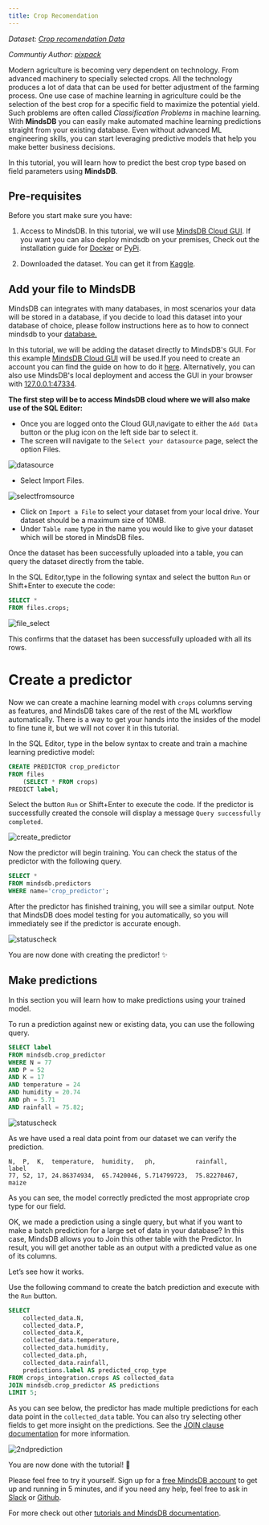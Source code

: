 ```yaml
---
title: Crop Recomendation
---
```


_Dataset: [Crop recomendation Data](https://www.kaggle.com/atharvaingle/crop-recommendation-dataset)_

_Communtiy Author: [pixpack](https://github.com/pixpack)_

Modern agriculture is becoming very dependent on technology. From advanced
machinery to specially selected crops. All the technology produces a lot of data
that can be used for better adjustment of the farming process. One use case of
machine learning in agriculture could be the selection of the best crop for a
specific field to maximize the potential yield. Such problems are often called
_Classification Problems_ in machine learning. With **MindsDB** you can easily
make automated machine learning predictions straight from your existing
database. Even without advanced ML engineering skills, you can start leveraging
predictive models that help you make better business decisions.

In this tutorial, you will learn how to predict the best crop type based on field parameters using **MindsDB**.

## Pre-requisites

Before you start make sure you have:

1. Access to MindsDB. In this tutorial, we will use
   [MindsDB Cloud GUI](https://cloud.mindsdb.com/). If you want you can also
   deploy mindsdb on your premises, Check out the installation guide for
   [Docker](/setup/self-hosted/docker/) or
   [PyPi](/setup/self-hosted/pip/windows/).

2. Downloaded the dataset. You can get it from
   [Kaggle](https://www.kaggle.com/atharvaingle/crop-recommendation-dataset).

## Add your file to MindsDB

MindsDB can integrates with many databases, in most scenarios your data will be
stored in a database, if you decide to load this dataset into your database of
choice, please follow instructions here as to how to connect mindsdb to your
[database.](/sql/create/databases/)

In this tutorial, we will be adding the dataset directly to MindsDB's GUI. For
this example [MindsDB Cloud GUI](https://cloud.mindsdb.com/) will be used.If you
need to create an account you can find the guide on how to do it
[here](/setup/cloud/). Alternatively, you can also use
MindsDB's local deployment and access the GUI in your browser with
[127.0.0.1:47334](https://127.0.0.1:47334).

**The first step will be to access MindsDB cloud where we will also make use of
the SQL Editor:**

- Once you are logged onto the Cloud GUI,navigate to either the `Add Data`
  button or the plug icon on the left side bar to select it.
- The screen will navigate to the `Select your datasource` page, select the
  option Files.

![datasource](/assets/tutorials/crops/database.png)

- Select Import Files.

![selectfromsource](/assets/tutorials/crops/select_datasource.png)

- Click on `Import a File` to select your dataset from your local drive. Your
  dataset should be a maximum size of 10MB.
- Under `Table name` type in the name you would like to give your dataset which
  will be stored in MindsDB files.

Once the dataset has been successfully uploaded into a table, you can query the
dataset directly from the table.

In the SQL Editor,type in the following syntax and select the button `Run` or
Shift+Enter to execute the code:

```sql
SELECT *
FROM files.crops;
```

![file_select](/assets/tutorials/crops/selectfromfiles.png)

This confirms that the dataset has been successfully uploaded with all its rows.

# Create a predictor

Now we can create a machine learning model with `crops` columns serving as
features, and MindsDB takes care of the rest of the ML workflow automatically.
There is a way to get your hands into the insides of the model to fine tune it,
but we will not cover it in this tutorial.

In the SQL Editor, type in the below syntax to create and train a machine
learning predictive model:

```sql
CREATE PREDICTOR crop_predictor
FROM files
    (SELECT * FROM crops)
PREDICT label;
```

Select the button `Run` or Shift+Enter to execute the code. If the predictor is
successfully created the console will display a message
`Query successfully completed`.

![create_predictor](/assets/tutorials/crops/createcropspredictor.png)

Now the predictor will begin training. You can check the status of the predictor
with the following query.

```sql
SELECT *
FROM mindsdb.predictors
WHERE name='crop_predictor';
```

After the predictor has finished training, you will see a similar output. Note
that MindsDB does model testing for you automatically, so you will immediately
see if the predictor is accurate enough.

![statuscheck](/assets/tutorials/crops/statuscheck.png)

You are now done with creating the predictor! ✨

## Make predictions

In this section you will learn how to make predictions using your trained model.

To run a prediction against new or existing data, you can use the following
query.

```sql
SELECT label
FROM mindsdb.crop_predictor
WHERE N = 77
AND P = 52
AND K = 17
AND temperature = 24
AND humidity = 20.74
AND ph = 5.71
AND rainfall = 75.82;
```

![statuscheck](/assets/tutorials/crops/cropprediction.png)

As we have used a real data point from our dataset we can verify the prediction.

```text
N,  P,  K,  temperature,  humidity,   ph,           rainfall,     label
77, 52, 17, 24.86374934,  65.7420046, 5.714799723,  75.82270467,  maize
```

As you can see, the model correctly predicted the most appropriate crop type for
our field.

OK, we made a prediction using a single query, but what if you want to make a
batch prediction for a large set of data in your database? In this case, MindsDB
allows you to Join this other table with the Predictor. In result, you will get
another table as an output with a predicted value as one of its columns.

Let’s see how it works.

Use the following command to create the batch prediction and execute with the
`Run` button.

```sql
SELECT
    collected_data.N,
    collected_data.P,
    collected_data.K,
    collected_data.temperature,
    collected_data.humidity,
    collected_data.ph,
    collected_data.rainfall,
    predictions.label AS predicted_crop_type
FROM crops_integration.crops AS collected_data
JOIN mindsdb.crop_predictor AS predictions
LIMIT 5;
```

As you can see below, the predictor has made multiple predictions for each data
point in the `collected_data` table. You can also try selecting other fields to
get more insight on the predictions. See the
[JOIN clause documentation](/sql/api/join/) for more
information.

![2ndprediction](/assets/tutorials/crops/2ndprediction.png)

You are now done with the tutorial! 🎉

Please feel free to try it yourself. Sign up for a
[free MindsDB account](https://cloud.mindsdb.com/signup?utm_medium=community&utm_source=ext.%20blogs&utm_campaign=blog-crop-detection)
to get up and running in 5 minutes, and if you need any help, feel free to ask
in
[Slack](https://join.slack.com/t/mindsdbcommunity/shared_invite/zt-o8mrmx3l-5ai~5H66s6wlxFfBMVI6wQ)
or [Github](https://github.com/mindsdb/mindsdb/discussions).

For more check out other
[tutorials and MindsDB documentation](https://docs.mindsdb.com/).
